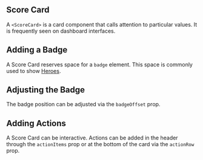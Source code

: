 
## Score Card

A `<ScoreCard>` is a card component that calls attention to particular values. It is frequently seen on dashboard interfaces.

<ScoreCardWithHeaderSubtitle />

## Adding a Badge

A Score Card reserves space for a `badge` element. This space is commonly used to show [Heroes](/components/hero/examples).

<ScoreCardWithHeros />

## Adjusting the Badge

The badge position can be adjusted via the `badgeOffset` prop.

<ScoreCardWithScoreBadge />

## Adding Actions

A Score Card can be interactive. Actions can be added in the header through the `actionItems` prop or at the bottom of the card via the `actionRow` prop.

<ScoreCardWithActions />
